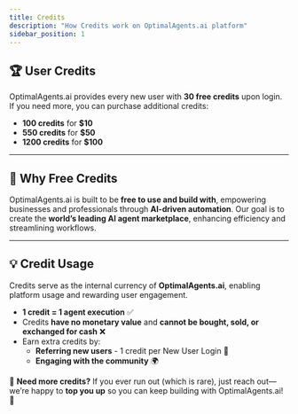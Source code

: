 ```yaml
---
title: Credits
description: "How Credits work on OptimalAgents.ai platform"
sidebar_position: 1
---
```


## 🏆 User Credits

OptimalAgents.ai provides every new user with **30 free credits** upon login. If you need more, you can purchase additional credits:

- **100 credits** for **$10**
- **550 credits** for **$50**
- **1200 credits** for **$100**

---

## 🚀 Why Free Credits

OptimalAgents.ai is built to be **free to use and build with**, empowering businesses and professionals through **AI-driven automation**. Our goal is to create the **world’s leading AI agent marketplace**, enhancing efficiency and streamlining workflows.

---

## 💡 Credit Usage

Credits serve as the internal currency of **OptimalAgents.ai**, enabling platform usage and rewarding user engagement.

- **1 credit = 1 agent execution** ✅
- Credits **have no monetary value** and **cannot be bought, sold, or exchanged for cash** ❌
- Earn extra credits by:
  - **Referring new users** - 1 credit per New User Login 👥
  - **Engaging with the community** 🌍

💬 **Need more credits?** If you ever run out (which is rare), just reach out—we’re happy to **top you up** so you can keep building with OptimalAgents.ai! 🎯
